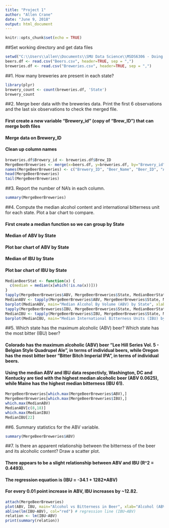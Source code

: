 ---
title: "Project 1"
author: "Allen Crane"
date: "June 9, 2018"
output: html_document
---

```{r setup, include=FALSE}
knitr::opts_chunk$set(echo = TRUE)
```


##Set working directory and get data files

```{r}
setwd("C:\\Users\\allen\\Documents\\SMU Data Science\\MSDS6306 - Doing Data Science\\Lecture 5")
beers.df <- read.csv("Beers.csv", header=TRUE, sep = ",")
breweries.df <- read.csv("Breweries.csv", header=TRUE, sep = ",")
```


##1. How many breweries are present in each state?

```{r}
library(plyr)
brewery_count <- count(breweries.df, 'State')
brewery_count
```


##2. Merge beer data with the breweries data. Print the first 6 observations and the last six observations to check the merged file.

#### First create a new variable "Brewery_id" (copy of "Brew_ID") that can merge both files
#### Merge data on Brewery_ID
#### Clean up column names

```{r}
breweries.df$Brewery_id <- breweries.df$Brew_ID
MergeBeerBreweries <- merge(x=beers.df, y=breweries.df, by="Brewery_id", all=TRUE)
names(MergeBeerBreweries) <- c("Brewery_ID", "Beer_Name", "Beer_ID", "ABV", "IBU", "Style", "Ounces", "Brew_ID", "Brewery_Name", "City", "State")
head(MergeBeerBreweries)
tail(MergeBeerBreweries)
```


##3. Report the number of NA's in each column.

```{r}
summary(MergeBeerBreweries)
```


##4. Compute the median alcohol content and international bitterness unit for each state. Plot a bar chart to compare.

#### First create a median function so we can group by State
#### Median of ABV by State
#### Plot bar chart of ABV by State
#### Median of IBU by State
#### Plot bar chart of IBU by State


```{r}
MedianBeerStat <- function(x) {
  c(median = median(x[which(!is.na(x))]))
}
tapply(MergeBeerBreweries$ABV, MergeBeerBreweries$State, MedianBeerStat)
MedianABV <- tapply(MergeBeerBreweries$ABV, MergeBeerBreweries$State, MedianBeerStat)
barplot(MedianABV, main="Median Alcohol By Volume (ABV) by State", xlab="State", ylab="Median ABV", col="darkblue")
tapply(MergeBeerBreweries$IBU, MergeBeerBreweries$State, MedianBeerStat)
MedianIBU <- tapply(MergeBeerBreweries$IBU, MergeBeerBreweries$State, MedianBeerStat)
barplot(MedianIBU, main="Median International Bitterness Units (IBU) by State", xlab="State", ylab="Median IBU", col="darkblue")
```


##5. Which state has the maximum alcoholic (ABV) beer? Which state has the most bitter (IBU) beer?

#### Colorado has the maximum alcoholic (ABV) beer "Lee Hill Series Vol. 5 - Belgian Style Quadrupel Ale", in terms of individual beers, while Oregon has the most bitter beer "Bitter Bitch Imperial IPA", in terms of individual beers.
#### Using the median ABV and IBU data respectivly, Washington, DC and Kentucky are tied with the highest median alcoholic beer (ABV 0.0625), while Maine has the highest median bitterness (IBU 61).

```{r}
MergeBeerBreweries[which.max(MergeBeerBreweries$ABV),]
MergeBeerBreweries[which.max(MergeBeerBreweries$IBU),]
which.max(MedianABV)
MedianABV[c(8,18)]
which.max(MedianIBU)
MedianIBU[22]
```


##6. Summary statistics for the ABV variable.

```{r}
summary(MergeBeerBreweries$ABV)
```


##7. Is there an apparent relationship between the bitterness of the beer and its alcoholic content? Draw a scatter plot.

#### There appears to be a slight relationship between ABV and IBU (R^2 = 0.4493). 
#### The regression equation is (IBU = -34.1 + 1282*ABV)

#### For every 0.01 point increase in ABV, IBU increases by ~12.82.

```{r}
attach(MergeBeerBreweries)
plot(ABV, IBU, main="Alcohol vs Bitterness in Beer", xlab="Alcohol (ABV)", ylab="Bitterness (IBU)")
abline(lm(IBU~ABV), col="red") # regression line (IBU~ABV)
relation <- lm(IBU~ABV)
print(summary(relation))
```